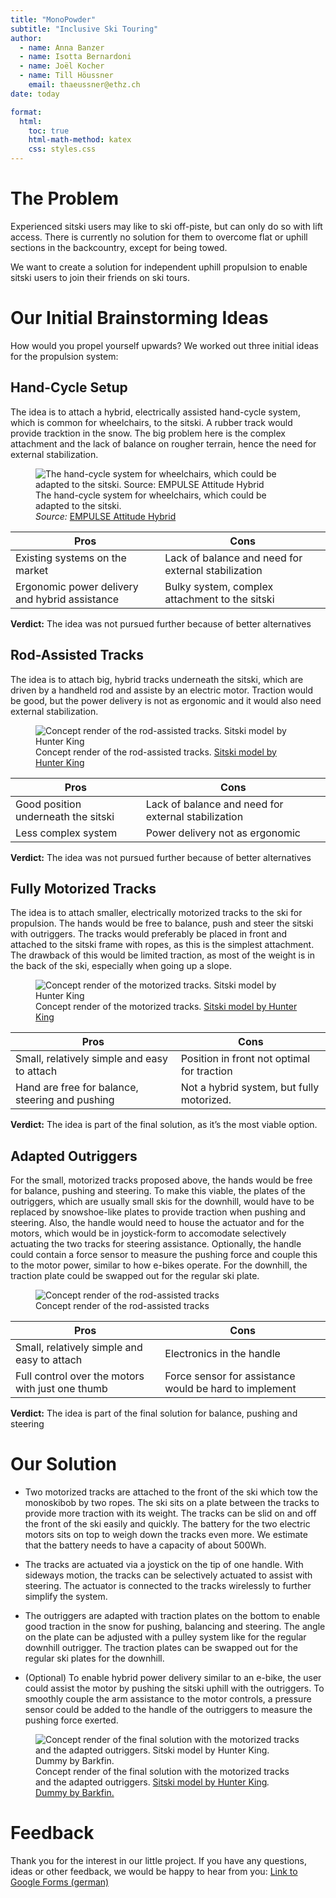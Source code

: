 ```yaml
---
title: "MonoPowder"
subtitle: "Inclusive Ski Touring"
author:
  - name: Anna Banzer
  - name: Isotta Bernardoni
  - name: Joël Kocher
  - name: Till Höussner
    email: thaeussner@ethz.ch
date: today

format:
  html:
    toc: true
    html-math-method: katex
    css: styles.css
---
```


# The Problem

Experienced sitski users may like to ski off-piste, but can only do so with lift access. There is currently no solution for them to overcome flat or uphill sections in the backcountry, except for being towed.

We want to create a solution for independent uphill propulsion to enable sitski users to join their friends on ski tours.

# Our Initial Brainstorming Ideas

How would you propel yourself upwards? We worked out three initial ideas for the propulsion system:

## Hand-Cycle Setup

The idea is to attach a hybrid, electrically assisted hand-cycle system, which is common for wheelchairs, to the sitski. A rubber track would provide tracktion in the snow. The big problem here is the complex attachment and the lack of balance on rougher terrain, hence the need for external stabilization.

![The hand-cycle system for wheelchairs, which could be adapted to the sitski.\
*Source:* [EMPULSE Attitude Hybrid](https://www.paraplegie.ch/orthotec/en/aids/using-wheelchair/sports-devices/hand-bikes/)](images/handcycle.png){fig-align="left"}

| Pros                                           | Cons                                                |
|----------------------------------|--------------------------------------|
| Existing systems on the market                 | Lack of balance and need for external stabilization |
| Ergonomic power delivery and hybrid assistance | Bulky system, complex attachment to the sitski      |

**Verdict:** The idea was not pursued further because of better alternatives

## Rod-Assisted Tracks

The idea is to attach big, hybrid tracks underneath the sitski, which are driven by a handheld rod and assiste by an electric motor. Traction would be good, but the power delivery is not as ergonomic and it would also need external stabilization.

![Concept render of the rod-assisted tracks. [Sitski model by Hunter King](https://grabcad.com/library/sit-ski-1)](images/rodassist.png){fig-align="left"}

| Pros                                | Cons                                                |
|------------------------------|------------------------------------------|
| Good position underneath the sitski | Lack of balance and need for external stabilization |
| Less complex system                 | Power delivery not as ergonomic                     |

**Verdict:** The idea was not pursued further because of better alternatives

## Fully Motorized Tracks

The idea is to attach smaller, electrically motorized tracks to the ski for propulsion. The hands would be free to balance, push and steer the sitski with outriggers. The tracks would preferably be placed in front and attached to the sitski frame with ropes, as this is the simplest attachment. The drawback of this would be limited traction, as most of the weight is in the back of the ski, especially when going up a slope.

![Concept render of the motorized tracks. [Sitski model by Hunter King](https://grabcad.com/library/sit-ski-1)](images/motorized.png){fig-align="left"}

| Pros                                            | Cons                                       |
|--------------------------------------|----------------------------------|
| Small, relatively simple and easy to attach     | Position in front not optimal for traction |
| Hand are free for balance, steering and pushing | Not a hybrid system, but fully motorized.  |

**Verdict:** The idea is part of the final solution, as it's the most viable option.

## Adapted Outriggers

For the small, motorized tracks proposed above, the hands would be free for balance, pushing and steering. To make this viable, the plates of the outriggers, which are usually small skis for the downhill, would have to be replaced by snowshoe-like plates to provide traction when pushing and steering. Also, the handle would need to house the actuator and for the motors, which would be in joystick-form to accomodate selectively actuating the two tracks for steering assistance. Optionally, the handle could contain a force sensor to measure the pushing force and couple this to the motor power, similar to how e-bikes operate. For the downhill, the traction plate could be swapped out for the regular ski plate.

![Concept render of the rod-assisted tracks](images/outrigger.png){fig-align="left"}

| Pros                                             | Cons                                                   |
|----------------------------------|--------------------------------------|
| Small, relatively simple and easy to attach      | Electronics in the handle                              |
| Full control over the motors with just one thumb | Force sensor for assistance would be hard to implement |

**Verdict:** The idea is part of the final solution for balance, pushing and steering

# Our Solution

-   Two motorized tracks are attached to the front of the ski which tow the monoskibob by two ropes. The ski sits on a plate between the tracks to provide more traction with its weight. The tracks can be slid on and off the front of the ski easily and quickly. The battery for the two electric motors sits on top to weigh down the tracks even more. We estimate that the battery needs to have a capacity of about 500Wh.

-   The tracks are actuated via a joystick on the tip of one handle. With sideways motion, the tracks can be selectively actuated to assist with steering. The actuator is connected to the tracks wirelessly to further simplify the system.

-   The outriggers are adapted with traction plates on the bottom to enable good traction in the snow for pushing, balancing and steering. The angle on the plate can be adjusted with a pulley system like for the regular downhill outrigger. The traction plates can be swapped out for the regular ski plates for the downhill.

-   (Optional) To enable hybrid power delivery similar to an e-bike, the user could assist the motor by pushing the sitski uphill with the outriggers. To smoothly couple the arm assistance to the motor controls, a pressure sensor could be added to the handle of the outriggers to measure the pushing force exerted.

![Concept render of the final solution with the motorized tracks and the adapted outriggers. [Sitski model by Hunter King](https://grabcad.com/library/sit-ski-1)*.* [Dummy by Barkfin.](https://grabcad.com/library/articulated-dummy-1)](images/final.png){fig-align="left"}

# Feedback

Thank you for the interest in our little project. If you have any questions, ideas or other feedback, we would be happy to hear from you: [Link to Google Forms (german)](https://forms.gle/TSKb428KnsZWrjeY8){.uri}
